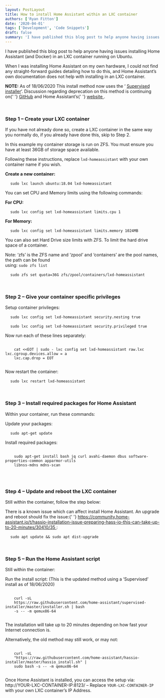 ```yaml
---
layout: PostLayout
title: How to install Home Assistant within an LXC container
authors: ['Ryan Fitton']
date: '2020-04-01'
tags: ['Development', 'Code Snippets']
draft: false
summary: 'I have published this blog post to help anyone having issues installing Home Assistant (and Docker) in an LXC container running on Ubuntu. When I was installing Home Assistant on my own hardware, I could not find any straight-forward guides detailing how to do this, and Home Assistant&amp;#8217;s own documentation does not help with installing [&amp;hellip;]'
---
```


<p>
  I have published this blog post to help anyone having issues installing Home Assistant (and
  Docker) in an LXC container running on Ubuntu.
</p>
<p>
  When I was installing Home Assistant on my own hardware, I could not find any straight-forward
  guides detailing how to do this, and Home Assistant&#8217;s own documentation does not help with
  installing in an LXC container.
</p>
<p>
  <strong>NOTE:</strong> As of 18/06/2020 This install method now uses the &#8216;
  <a href="https://github.com/home-assistant/supervised-installer">Supervised installer</a>&#8216;.
  Discussion regarding deprecation on this method is continuing on{' '}
  <a href="https://github.com/home-assistant/supervised-installer">GitHub</a> and Home
  Assistant&#8217;s{' '}
  <a href="https://www.home-assistant.io/blog/2020/05/09/deprecating-home-assistant-supervised-on-generic-linux/">
    website
  </a>
  .
</p>
<p>&nbsp;</p>
<h3>Step 1 &#8211; Create your LXC container</h3>
<p>
  If you have not already done so, create a LXC container in the same way you normally do, if you
  already have done this, skip to Step 2.
</p>
<p>
  In this example my container storage is run on ZFS. You must ensure you have at least 36GB of
  storage space available.
</p>
<p>
  Following these instructions, replace <code class="language-bash">lxd-homeassistant</code> with
  your own container name if you wish.
</p>
<p>
  <strong>Create a new container:</strong>
</p>
<pre class="language-bash code-toolbar">
  <code class="language-bash">sudo lxc launch ubuntu:18.04 lxd-homeassistant</code>
</pre>
<p>You can set CPU and Memory limits using the following commands:</p>
<p>
  <strong>For CPU:</strong>
</p>
<pre class="language-bash code-toolbar">
  <code class="language-bash">sudo lxc config set lxd-homeassistant limits.cpu 1</code>
</pre>
<p>
  <strong>For Memory:</strong>
</p>
<pre class="language-bash code-toolbar">
  <code class="language-bash">sudo lxc config set lxd-homeassistant limits.memory 1024MB</code>
</pre>
<p>
  You can also set Hard Drive size limits with ZFS. To limit the hard drive space of a container.
</p>
<p>
  Note: &#8216;zfs&#8217; is the ZFS name and &#8216;zpool&#8217; and &#8216;containers&#8217; are
  the pool names, the path can be found
  <br />
  using: <code class="language-bash">sudo zfs list</code>
</p>
<pre class="language-bash code-toolbar">
  <code class="language-bash">sudo zfs set quota=36G zfs/zpool/containers/lxd-homeassistant</code>
</pre>
<p>&nbsp;</p>
<h3>Step 2 &#8211; Give your container specific privileges</h3>
<p>Setup container privileges:</p>
<pre class="language-bash code-toolbar">
  <code class="language-bash">sudo lxc config set lxd-homeassistant security.nesting true</code>
</pre>
<pre class="language-bash code-toolbar">
  <code class="language-bash">sudo lxc config set lxd-homeassistant security.privileged true</code>
</pre>
<p>Now run each of these lines separately:</p>
<pre class="language-bash code-toolbar">
  <code class="language-bash">
    cat &lt;&lt;EOT | sudo - lxc config set lxd-homeassistant raw.lxc lxc.cgroup.devices.allow = a
    lxc.cap.drop = EOT
  </code>
</pre>
<p>Now restart the container:</p>
<pre class="language-bash code-toolbar">
  <code class="language-bash">sudo lxc restart lxd-homeassistant</code>
</pre>
<p>&nbsp;</p>
<h3>Step 3 &#8211; Install required packages for Home Assistant</h3>
<p>Within your container, run these commands:</p>
<p>Update your packages:</p>
<pre class="language-bash code-toolbar">
  <code class="language-bash">sudo apt-get update</code>
</pre>
<p>Install required packages:</p>
<pre class="language-bash code-toolbar">
  <code class="language-bash">
    sudo apt-get install bash jq curl avahi-daemon dbus software-properties-common apparmor-utils
    libnss-mdns mdns-scan
  </code>
</pre>
<p>&nbsp;</p>
<h3>Step 4 &#8211; Update and reboot the LXC container</h3>
<p>Still within the container, follow the step below:</p>
<p>
  There is a known issue which can affect install Home Assistant. An upgrade and reboot should fix
  the issue:{' '}
  <a href="https://community.home-assistant.io/t/hassio-installation-issue-preparing-hass-io-this-can-take-up-to-20-minutes/30410/35">
    https://community.home-assistant.io/t/hassio-installation-issue-preparing-hass-io-this-can-take-up-to-20-minutes/30410/35
  </a>
  :
</p>
<pre class="language-bash code-toolbar">
  <code class="language-bash">sudo apt update &amp;&amp; sudo apt dist-upgrade</code>
</pre>
<p>&nbsp;</p>
<h3>Step 5 &#8211; Run the Home Assistant script</h3>
<p>Still within the container:</p>
<p>
  Run the install script: (This is the updated method using a &#8216;Supervised&#8217; install as of
  18/06/2020)
</p>
<pre class="language-bash code-toolbar">
  <code class="language-bash">
    curl -sL
    https://raw.githubusercontent.com/home-assistant/supervised-installer/master/installer.sh | bash
    -s -- -m qemux86-64
  </code>
</pre>
<p>
  The installation will take up to 20 minutes depending on how fast your Internet connection is.
</p>
<p>Alternatively, the old method may still work, or may not:</p>
<pre class="language-bash code-toolbar">
  <code class="language-bash">
    curl -sL
    "https://raw.githubusercontent.com/home-assistant/hassio-installer/master/hassio_install.sh" |
    sudo bash -s -- -m qemux86-64
  </code>
</pre>
<p>
  Once Home Assistant is installed, you can access the setup via: http://YOUR-LXC-CONTAINER-IP:8123/
  &#8211; Replace <code class="language-bash">YOUR-LXC-CONTAINER-IP</code> with your own LXC
  container&#8217;s IP Address.
</p>

